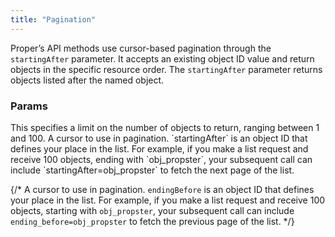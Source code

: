 ```yaml
---
title: "Pagination"
---
```


Proper’s API methods use cursor-based pagination through the `startingAfter` parameter. It accepts an existing object ID value and return objects in the specific resource order.
The `startingAfter` parameter returns objects listed after the named object.

### Params

<ParamField query="limit" type="number" default={10}>
  This specifies a limit on the number of objects to return, ranging between 1 and 100.
</ParamField>

<ParamField query="startingAfter" type="string">
  A cursor to use in pagination. `startingAfter` is an object ID that defines your place in the list. For example, if you make a list request and receive 100 objects, ending with `obj_propster`, your subsequent call can include `startingAfter=obj_propster` to fetch the next page of the list.
</ParamField>

{/* <ParamField query="endingBefore" type="string">
  A cursor to use in pagination. `endingBefore` is an object ID that defines your place in the list. For example, if you make a list request and receive 100 objects, starting with `obj_propster`, your subsequent call can include `ending_before=obj_propster` to fetch the previous page of the list.
</ParamField> */}
